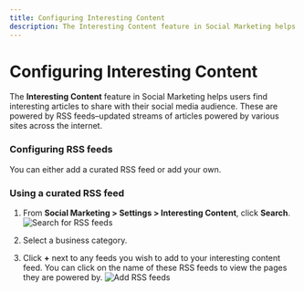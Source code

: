 ```yaml
---
title: Configuring Interesting Content
description: The Interesting Content feature in Social Marketing helps users find interesting articles to share with their social media audience.
---
```


# Configuring Interesting Content

The **Interesting Content** feature in Social Marketing helps users find interesting articles to share with their social media audience. These are powered by RSS feeds–updated streams of articles powered by various sites across the internet.

### Configuring RSS feeds

You can either add a curated RSS feed or add your own.

### Using a curated RSS feed

1. From **Social Marketing > Settings > Interesting Content**, click **Search**.
   ![Search for RSS feeds](/img/social-marketing/settings/interesting-content-1.jpg)

2. Select a business category.

3. Click **+** next to any feeds you wish to add to your interesting content feed. You can click on the name of these RSS feeds to view the pages they are powered by.
   ![Add RSS feeds](/img/social-marketing/settings/interesting-content-2.jpg)